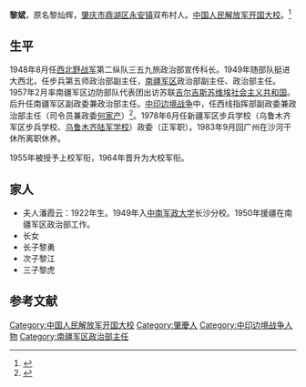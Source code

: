 '''黎斌'''{{BD|1917年|9月8日|1998年|2月11日}}，原名黎灿辉，[[肇庆市|肇庆市]][[鼎湖区|鼎湖区]][[永安镇_(肇庆市)|永安镇]]双布村人。[[中国人民解放军开国大校|中国人民解放军开国大校]]。<ref>{{Cite web |url=http://www.zqdh.gov.cn/zjdh/dhzz/ |title=鼎湖区地方志办：《鼎湖建区30周年献礼——鼎湖之最》，“第一个正军职的鼎湖人”，肇庆市鼎湖区人民政府网站2019-09-12 |accessdate=2020-07-18 |archive-date=2020-07-19 |archive-url=https://web.archive.org/web/20200719134157/http://www.zqdh.gov.cn/zjdh/dhzz/ |dead-url=no }}</ref>

==生平==
<!--在家乡读私塾，后读书，1929年2月至1932年8月随父到广州就读于广州市立五十一、五十四小学。1933年2月在广州市大同建筑公司当木匠，1933年9月就读于广州培正中英文补习学校。1934年2月入读广州市第一中学（今广州二中）高中预备班，1934年8月就读高中部，与十余名进步同学组织火焰读书会，并加入《广州民众歌咏团》，在各地积极开展救亡歌咏活动。1937年7月高中毕业。1937年8月在广州参加“七七剧社”宣传抗日。在长沙由徐特立介绍，到武汉八路军办事处，经过考试，赴延安。1937年11月编入[[陕北公学|陕北公学]]十二队学习，毕业后，参加延安[[吴堡青训班|吴堡青训班]]和新党员训练班学习，任支部宣传委员、青训班第四连政治指导员、西北青年战地工作团第二团青救室主任。1938年4月入党。1939年任晋东南青救总会工作团政治指导员，参加中央青委巡视团。1940年初，入延安[[泽东青年干部学校|泽东青年干部学校]]学习。1942年初任陕甘宁边区[[固临县|固临县]]青救会宣传科长。1942年8月底调任三五九旅七一七团政治处宣传干事。1944年任[[八路军南下支队|八路军南下支队]]第一大队政治处教育股长、一支队宣传科长。

解放战争时期，随[[中原突围|中原突围]]的三五九旅回到延安。1946年11月任三五九旅七一七团二营（山西中队）政治教导员。1947年3月，任第二纵队三五九旅七一七团政治处组织股长、副主任。-->1948年8月任[[西北野战军|西北野战军]]第二纵队三五九旅政治部宣传科长。1949年随部队挺进大西北，任步兵第五师政治部副主任，[[南疆军区|南疆军区]]政治部副主任、政治部主任。1957年2月率南疆军区边防部队代表团出访苏联[[吉尔吉斯苏维埃社会主义共和国|吉尔吉斯苏维埃社会主义共和国]]。后升任南疆军区副政委兼政治部主任。[[中印边境战争|中印边境战争]]中，任西线指挥部副政委兼政治部主任（司令员兼政委[[何家产|何家产]]）<ref>{{Cite web |url=https://www.meipian.cn/qjdizqu |title=南疆军区副政委[[袁国祥|袁国祥]]少将 著：《仰止集》之“遥望南天悼黎斌”，喀什维吾尔文出版社，2004年10月第一版 ISBN 7537313121 |accessdate=2020-07-18 |archive-date=2020-07-18 |archive-url=https://web.archive.org/web/20200718125134/https://www.meipian.cn/qjdizqu |dead-url=no }}</ref>。1978年6月任新疆军区步兵学校（乌鲁木齐军区步兵学校、[[乌鲁木齐陆军学院|乌鲁木齐陆军学校]]）政委（正军职）。1983年9月回广州在沙河干休所离职休养。

1955年被授予上校军衔，1964年晋升为大校军衔。

==家人==
*夫人潘霞云：1922年生。1949年入[[中南军政大学|中南军政大学]]长沙分校。1950年援疆在南疆军区政治部工作。
*长女
*长子黎勇
*次子黎江
*三子黎虎
==参考文献==
<references/>

{{DEFAULTSORT:li bin}}
[[Category:中国人民解放军开国大校|Category:中国人民解放军开国大校]]
[[Category:肇慶人|Category:肇慶人]]
[[Category:中印边境战争人物|Category:中印边境战争人物]]
[[Category:南疆军区政治部主任|Category:南疆军区政治部主任]]
